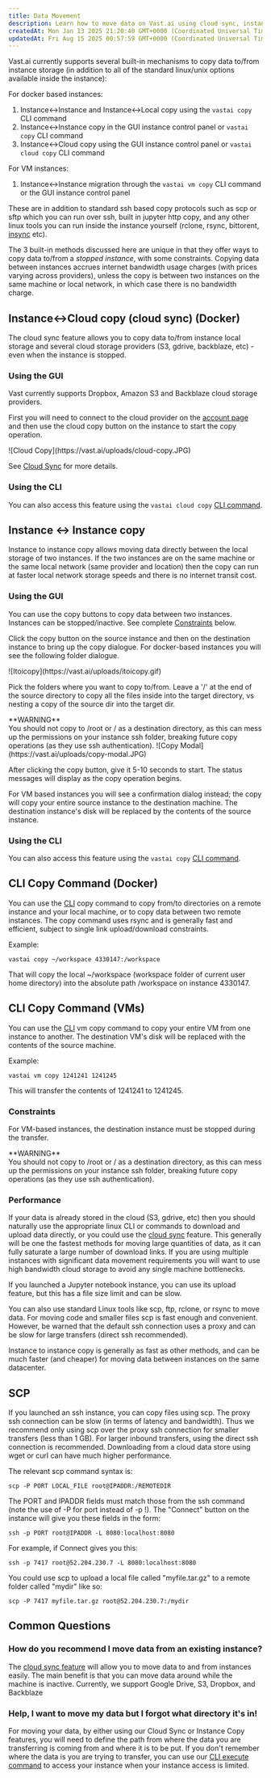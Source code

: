 ```yaml
---
title: Data Movement
description: Learn how to move data on Vast.ai using cloud sync, instance-to-instance transfers, CLI copy, VM migration, scp, and other efficient methods.
createdAt: Mon Jan 13 2025 21:20:40 GMT+0000 (Coordinated Universal Time)
updatedAt: Fri Aug 15 2025 00:57:59 GMT+0000 (Coordinated Universal Time)
---
```


Vast.ai currently supports several built-in mechanisms to copy data to/from instance storage (in addition to all of the standard linux/unix options available inside the instance):

For docker based instances:

1. Instance\<->Instance and Instance\<->Local copy using the `vastai copy` CLI command
2. Instance\<->Instance copy in the GUI instance control panel or `vastai copy` CLI command
3. Instance\<->Cloud copy using the GUI instance control panel or `vastai cloud copy` CLI command

For VM instances:

1. Instance\<->Instance migration through the `vastai vm copy` CLI command or the GUI instance control panel

These are in addition to standard ssh based copy protocols such as scp or sftp which you can run over ssh, built in jupyter http copy, and any other linux tools you can run inside the instance yourself (rclone, rsync, bittorent, [insync](https://www.insynchq.com/headless-for-linux) etc).

The 3 built-in methods discussed here are unique in that they offer ways to copy data to/from a *stopped instance*, with some constraints. Copying data between instances accrues internet bandwidth usage charges (with prices varying across providers), unless the copy is between two instances on the same machine or local network, in which case there is no bandwidth charge.

## Instance\<->Cloud copy (cloud sync) (Docker)

The cloud sync feature allows you to copy data to/from instance local storage and several cloud storage providers (S3, gdrive, backblaze, etc) - even when the instance is stopped.

### Using the GUI

Vast currently supports Dropbox, Amazon S3 and Backblaze cloud storage providers.

First you will need to connect to the cloud provider on the [account page](https://cloud.vast.ai/account/) and then use the cloud copy button on the instance to start the copy operation.

<Frame caption="Cloud Copy">
![Cloud Copy](https://vast.ai/uploads/cloud-copy.JPG)
</Frame>

See [Cloud Sync](https://docs.vast.ai/instances/cloud-sync) for more details.

### Using the CLI

You can also access this feature using the `vastai cloud copy` [CLI command](https://docs.vast.ai/api/commands).

## Instance \<-> Instance copy

Instance to instance copy allows moving data directly between the local storage of two instances.&#x20;
If the two instances are on the same machine or the same local network (same provider and location) then the copy can run at faster local network storage speeds and there is no internet transit cost.

### Using the GUI

You can use the copy buttons to copy data between two instances. Instances can be stopped/inactive. See complete [Constraints](./#constraints)  below.

Click the copy button on the source instance and then on the destination instance to bring up the copy dialogue. For docker-based instances you will see the following folder dialogue.

<Frame caption="Itoicopy">
![Itoicopy](https://vast.ai/uploads/itoicopy.gif)
</Frame>

Pick the folders where you want to copy to/from. Leave a '/' at the end of the source directory to copy all the files inside into the target directory, vs nesting a copy of the source dir into the target dir.

<Warning>
**WARNING**<br />
You should not copy to /root or / as a destination directory, as this can mess
up the permissions on your instance ssh folder, breaking future copy
operations (as they use ssh authentication).
</Warning>

<Frame caption="Copy Modal">
![Copy Modal](https://vast.ai/uploads/copy-modal.JPG)
</Frame>

After clicking the copy button, give it 5-10 seconds to start. The status messages will display as the copy operation begins.

For VM based instances you will see a confirmation dialog instead; the copy will copy your entire source instance to the destination machine. The destination instance's disk will be replaced by the contents of the source instance.

### Using the CLI

You can also access this feature using the `vastai copy` [CLI command](https://docs.vast.ai/api/commands).

## CLI Copy Command (Docker)

You can use the [CLI](https://docs.vast.ai/api/overview-and-quickstart) copy command to copy from/to directories on a remote instance and your local machine, or to copy data between two remote instances.
The copy command uses rsync and is generally fast and efficient, subject to single link upload/download constraints.

Example:

```text Text
vastai copy ~/workspace 4330147:/workspace
```

That will copy the local \~/workspace (workspace folder of current user home directory) into the absolute path /workspace on instance 4330147.

## CLI Copy Command (VMs)

You can use the [CLI](https://docs.vast.ai/api/overview-and-quickstart) vm copy command to copy your entire VM from one instance to another. The destination VM's disk will be replaced with the contents of the source machine.

Example:

```text Text
vastai vm copy 1241241 1241245
```

This will transfer the contents of 1241241 to 1241245.

### Constraints

For VM-based instances, the destination instance must be stopped during the transfer.

<Warning>
**WARNING**<br />
You should not copy to /root or / as a destination directory, as this can mess
up the permissions on your instance ssh folder, breaking future copy
operations (as they use ssh authentication).
</Warning>

### Performance

If your data is already stored in the cloud (S3, gdrive, etc) then you should naturally use the appropriate linux CLI or commands to download and upload data directly, or you could use the [cloud sync](https://docs.vast.ai/instances/cloud-sync) feature.
This generally will be one the fastest methods for moving large quantities of data, as it can fully saturate a large number of download links.
If you are using multiple instances with significant data movement requirements you will want to use high bandwidth cloud storage to avoid any single machine bottlenecks.

If you launched a Jupyter notebook instance, you can use its upload feature, but this has a file size limit and can be slow.

You can also use standard Linux tools like scp, ftp, rclone, or rsync to move data.
For moving code and smaller files scp is fast enough and convenient.
However, be warned that the default ssh connection uses a proxy and can be slow for large transfers (direct ssh recommended).

Instance to instance copy is generally as fast as other methods, and can be much faster (and cheaper) for moving data between instances on the same datacenter.

## SCP

If you launched an ssh instance, you can copy files using scp. The proxy ssh connection can be slow (in terms of latency and bandwidth).
Thus we recommend only using scp over the proxy ssh connection for smaller transfers (less than 1 GB).
For larger inbound transfers, using the direct ssh connection is recommended.
Downloading from a cloud data store using wget or curl can have much higher performance.

The relevant scp command syntax is:

```text Text
scp -P PORT LOCAL_FILE root@IPADDR:/REMOTEDIR
```

The PORT and IPADDR fields must match those from the ssh command (note the use of -P for port instead of -p !). The "Connect" button on the instance will give you these fields in the form:

```text Text
ssh -p PORT root@IPADDR -L 8080:localhost:8080
```

For example, if Connect gives you this:

```text Text
ssh -p 7417 root@52.204.230.7 -L 8080:localhost:8080
```

You could use scp to upload a local file called "myfile.tar.gz" to a remote folder called "mydir" like so:

```text Text
scp -P 7417 myfile.tar.gz root@52.204.230.7:/mydir
```

## Common Questions

### How do you recommend I move data from an existing instance?

The [cloud sync feature](https://docs.vast.ai/instances/cloud-sync) will allow you to move data to and from instances easily.
The main benefit is that you can move data around while the machine is inactive.
Currently, we support Google Drive, S3, Dropbox, and Backblaze

### Help, I want to move my data but I forgot what directory it's in!

For moving your data, by either using our Cloud Sync or Instance Copy features, you will need to define the path from where the data you are transferring is coming from and where it is to be put. If you don't remember where the data is you are trying to transfer, you can use our [CLI execute command](https://docs.vast.ai/api/commands) to access your instance when your instance access is limited.
